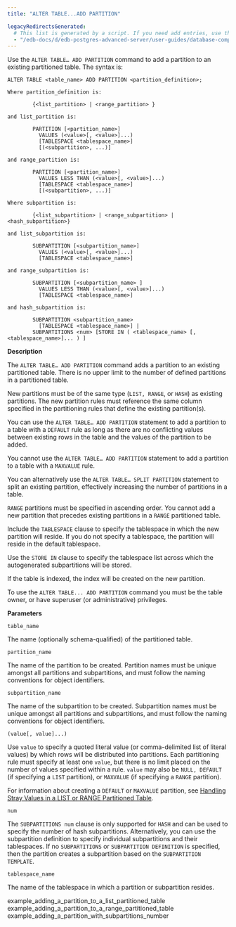 ```yaml
---
title: "ALTER TABLE...ADD PARTITION"

legacyRedirectsGenerated:
  # This list is generated by a script. If you need add entries, use the `legacyRedirects` key.
  - "/edb-docs/d/edb-postgres-advanced-server/user-guides/database-compatibility-table-partitioning-guide/13/alter_table_add_partition.html"
---
```


<div id="alter_table_add_partition" class="registered_link"></div>

Use the `ALTER TABLE… ADD PARTITION` command to add a partition to an existing partitioned table. The syntax is:

```text
ALTER TABLE <table_name> ADD PARTITION <partition_definition>;

Where partition_definition is:

        {<list_partition> | <range_partition> }

and list_partition is:

        PARTITION [<partition_name>]
          VALUES (<value>[, <value>]...)
          [TABLESPACE <tablespace_name>]
          [(<subpartition>, ...)]

and range_partition is:

        PARTITION [<partition_name>]
          VALUES LESS THAN (<value>[, <value>]...)
          [TABLESPACE <tablespace_name>]
          [(<subpartition>, ...)]

Where subpartition is:

        {<list_subpartition> | <range_subpartition> | <hash_subpartition>}

and list_subpartition is:

        SUBPARTITION [<subpartition_name>]
          VALUES (<value>[, <value>]...)
          [TABLESPACE <tablespace_name>]

and range_subpartition is:

        SUBPARTITION [<subpartition_name> ]
          VALUES LESS THAN (<value>[, <value>]...)
          [TABLESPACE <tablespace_name>]

and hash_subpartition is:

        SUBPARTITION <subpartition_name>
          [TABLESPACE <tablespace_name>] |
        SUBPARTITIONS <num> [STORE IN ( <tablespace_name> [, <tablespace_name>]... ) ]
```

**Description**

The `ALTER TABLE… ADD PARTITION` command adds a partition to an existing partitioned table. There is no upper limit to the number of defined partitions in a partitioned table.

New partitions must be of the same type (`LIST, RANGE`, or `HASH`) as existing partitions. The new partition rules must reference the same column specified in the partitioning rules that define the existing partition(s).

You can use the `ALTER TABLE… ADD PARTITION` statement to add a partition to a table with a `DEFAULT` rule as long as there are no conflicting values between existing rows in the table and the values of the partition to be added.

You cannot use the `ALTER TABLE… ADD PARTITION` statement to add a partition to a table with a `MAXVALUE` rule.

You can alternatively use the `ALTER TABLE… SPLIT PARTITION` statement to split an existing partition, effectively increasing the number of partitions in a table.

`RANGE` partitions must be specified in ascending order. You cannot add a new partition that precedes existing partitions in a `RANGE` partitioned table.

Include the `TABLESPACE` clause to specify the tablespace in which the new partition will reside. If you do not specify a tablespace, the partition will reside in the default tablespace.

Use the `STORE IN` clause to specify the tablespace list across which the autogenerated subpartitions will be stored.

If the table is indexed, the index will be created on the new partition.

To use the `ALTER TABLE... ADD PARTITION` command you must be the table owner, or have superuser (or administrative) privileges.

**Parameters**

`table_name`

 The name (optionally schema-qualified) of the partitioned table.

`partition_name`

 The name of the partition to be created. Partition names must be unique amongst all partitions and subpartitions, and must follow the naming conventions for object identifiers.

`subpartition_name`

 The name of the subpartition to be created. Subpartition names must be unique amongst all partitions and subpartitions, and must follow the naming conventions for object identifiers.

`(value[, value]...)`

 Use `value` to specify a quoted literal value (or comma-delimited list of literal values) by which rows will be distributed into partitions. Each partitioning rule must specify at least one `value`, but there is no limit placed on the number of values specified within a rule. `value` may also be `NULL, DEFAULT` (if specifying a `LIST` partition), or `MAXVALUE` (if specifying a `RANGE` partition).

 For information about creating a `DEFAULT` or `MAXVALUE` partition, see [Handling Stray Values in a LIST or RANGE Partitioned Table](../../05_handling_stray_values_in_a_list_or_range_partitioned_table/#handling_stray_values_in_a_list_or_range_partitioned_table).

`num`

 The `SUBPARTITIONS num` clause is only supported for `HASH` and can be used to specify the number of hash subpartitions. Alternatively, you can use the subpartition definition to specify individual subpartitions and their tablespaces. If no `SUBPARTITIONS` or `SUBPARTITION DEFINITION` is specified, then the partition creates a subpartition based on the `SUBPARTITION TEMPLATE`.

`tablespace_name`

 The name of the tablespace in which a partition or subpartition resides.

<div class="toctree" maxdepth="3">

example_adding_a_partition_to_a_list_partitioned_table example_adding_a_partition_to_a_range_partitioned_table example_adding_a_partition_with_subpartitions_number

</div>
